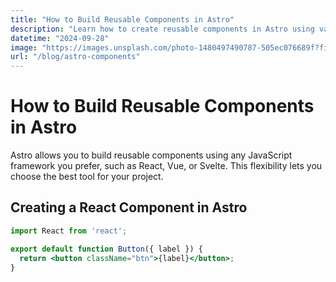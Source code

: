 ```yaml
---
title: "How to Build Reusable Components in Astro"
description: "Learn how to create reusable components in Astro using various JavaScript frameworks like React, Vue, or Svelte."
datetime: "2024-09-28"
image: "https://images.unsplash.com/photo-1480497490787-505ec076689f?fit=crop&w=640&h=426"
url: "/blog/astro-components"
---
```


# How to Build Reusable Components in Astro

Astro allows you to build reusable components using any JavaScript framework you prefer, such as React, Vue, or Svelte. This flexibility lets you choose the best tool for your project.

## Creating a React Component in Astro

```jsx
import React from 'react';

export default function Button({ label }) {
  return <button className="btn">{label}</button>;
}
